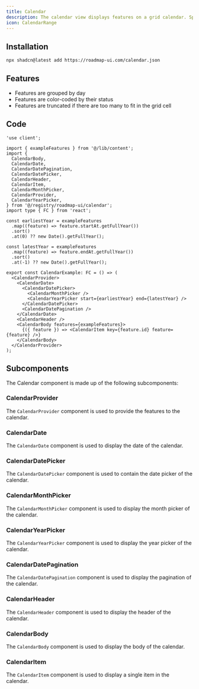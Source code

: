 ```yaml
---
title: Calendar
description: The calendar view displays features on a grid calendar. Specifically it shows the end date of each feature, and groups features by day.
icon: CalendarRange
---
```



<div className="not-prose w-full bg-white border rounded-xl overflow-hidden">
  <Calendar />
</div>

## Installation

```sh title="Terminal"
npx shadcn@latest add https://roadmap-ui.com/calendar.json
```

## Features

- Features are grouped by day
- Features are color-coded by their status
- Features are truncated if there are too many to fit in the grid cell

## Code

```tsx title="calendar.tsx"
'use client';

import { exampleFeatures } from '@/lib/content';
import {
  CalendarBody,
  CalendarDate,
  CalendarDatePagination,
  CalendarDatePicker,
  CalendarHeader,
  CalendarItem,
  CalendarMonthPicker,
  CalendarProvider,
  CalendarYearPicker,
} from '@/registry/roadmap-ui/calendar';
import type { FC } from 'react';

const earliestYear = exampleFeatures
  .map((feature) => feature.startAt.getFullYear())
  .sort()
  .at(0) ?? new Date().getFullYear();

const latestYear = exampleFeatures
  .map((feature) => feature.endAt.getFullYear())
  .sort()
  .at(-1) ?? new Date().getFullYear();

export const CalendarExample: FC = () => (
  <CalendarProvider>
    <CalendarDate>
      <CalendarDatePicker>
        <CalendarMonthPicker />
        <CalendarYearPicker start={earliestYear} end={latestYear} />
      </CalendarDatePicker>
      <CalendarDatePagination />
    </CalendarDate>
    <CalendarHeader />
    <CalendarBody features={exampleFeatures}>
      {({ feature }) => <CalendarItem key={feature.id} feature={feature} />}
    </CalendarBody>
  </CalendarProvider>
);
```

## Subcomponents

The Calendar component is made up of the following subcomponents:

### CalendarProvider

The `CalendarProvider` component is used to provide the features to the calendar.

<AutoTypeTable path="registry/roadmap-ui/calendar.tsx" name="CalendarProviderProps" />

### CalendarDate

The `CalendarDate` component is used to display the date of the calendar.

<AutoTypeTable path="registry/roadmap-ui/calendar.tsx" name="CalendarDateProps" />

### CalendarDatePicker

The `CalendarDatePicker` component is used to contain the date picker of the calendar.

<AutoTypeTable path="registry/roadmap-ui/calendar.tsx" name="CalendarDatePickerProps" />

### CalendarMonthPicker

The `CalendarMonthPicker` component is used to display the month picker of the calendar.

<AutoTypeTable path="registry/roadmap-ui/calendar.tsx" name="CalendarMonthPickerProps" />

### CalendarYearPicker

The `CalendarYearPicker` component is used to display the year picker of the calendar.

<AutoTypeTable path="registry/roadmap-ui/calendar.tsx" name="CalendarYearPickerProps" />

### CalendarDatePagination

The `CalendarDatePagination` component is used to display the pagination of the calendar.

<AutoTypeTable path="registry/roadmap-ui/calendar.tsx" name="CalendarDatePaginationProps" />

### CalendarHeader

The `CalendarHeader` component is used to display the header of the calendar.

<AutoTypeTable path="registry/roadmap-ui/calendar.tsx" name="CalendarHeaderProps" />

### CalendarBody

The `CalendarBody` component is used to display the body of the calendar.

<AutoTypeTable path="registry/roadmap-ui/calendar.tsx" name="CalendarBodyProps" />

### CalendarItem

The `CalendarItem` component is used to display a single item in the calendar.

<AutoTypeTable path="registry/roadmap-ui/calendar.tsx" name="CalendarItemProps" />
